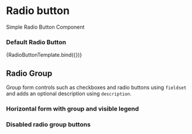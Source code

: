 


<Meta title="Components/Form/RadioButton" component={RadioButton} />

# Radio button

Simple Radio Button Component

### Default Radio Button

<Canvas>
  <Story name="RadioButton" args={{ label: 'Radio Button' }}>
    {RadioButtonTemplate.bind({})}
  </Story>
</Canvas>

## Radio Group

Group form controls such as checkboxes and radio buttons using `fieldset` and adds an optional description using `description`.

<Canvas>
  <form>
    <RadioGroup title="Radio Group" description="Radio Group Description">
      <RadioButton label="Radio Button 1" value="button1" />
      <RadioButton label="Radio Button 2" value="button2" />
    </RadioGroup>
  </form>
</Canvas>

### Horizontal form with group and visible legend

<Canvas>
  <form className="horizontal">
    <RadioGroup title="Radio Group" description="Radio Group Description">
      <RadioButton label="Radio Button 1" value="button1" />
      <RadioButton label="Radio Button 2" value="button2" />
    </RadioGroup>
  </form>
</Canvas>

### Disabled radio group buttons

<Canvas>
  <form>
    <RadioGroup title="Radio Group" description="Radio Group Description">
      <RadioButton label="Radio Button 1" value="button1" />
      <RadioButton label="Radio Button 2" value="button2" />
      <RadioButton label="Radio Button 3" value="button3" disabled />
      <RadioButton label="Radio Button 4" value="button4" disabled />
      <RadioButton label="Radio Button 5" value="button5" disabled />
    </RadioGroup>
  </form>
</Canvas>

<ArgsTable of={RadioButton} />

